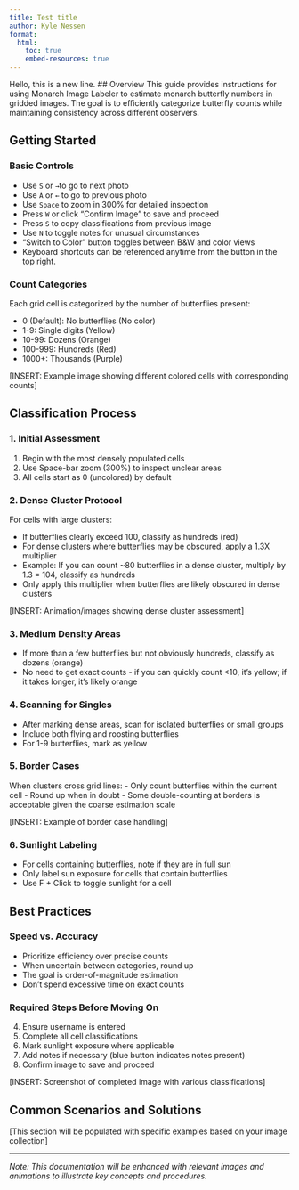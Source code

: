 ```yaml
---
title: Test title
author: Kyle Nessen
format:
  html:
    toc: true
    embed-resources: true
---
```

Hello, this is a new line. 
## Overview
This guide provides instructions for using Monarch Image Labeler to estimate monarch butterfly numbers in gridded images. The goal is to efficiently categorize butterfly counts while maintaining consistency across different observers.

## Getting Started

### Basic Controls
- Use `S` or `→`to go to next photo
- Use `A` or `←` to go to previous photo
- Use `Space` to zoom in 300% for detailed inspection
- Press `W` or click "Confirm Image" to save and proceed
- Press `S` to copy classifications from previous image
- Use `N` to toggle notes for unusual circumstances
- "Switch to Color" button toggles between B&W and color views
- Keyboard shortcuts can be referenced anytime from the button in the top right.

### Count Categories
Each grid cell is categorized by the number of butterflies present:

- 0 (Default): No butterflies (No color)
- 1-9: Single digits (Yellow)
- 10-99: Dozens (Orange)
- 100-999: Hundreds (Red)
- 1000+: Thousands (Purple)

[INSERT: Example image showing different colored cells with corresponding counts]

## Classification Process

### 1. Initial Assessment
1. Begin with the most densely populated cells
2. Use Space-bar zoom (300%) to inspect unclear areas
3. All cells start as 0 (uncolored) by default

### 2. Dense Cluster Protocol
For cells with large clusters:

- If butterflies clearly exceed 100, classify as hundreds (red)
- For dense clusters where butterflies may be obscured, apply a 1.3X multiplier
- Example: If you can count ~80 butterflies in a dense cluster, multiply by 1.3 = 104, classify as hundreds
- Only apply this multiplier when butterflies are likely obscured in dense clusters

[INSERT: Animation/images showing dense cluster assessment]

### 3. Medium Density Areas
- If more than a few butterflies but not obviously hundreds, classify as dozens (orange)
- No need to get exact counts - if you can quickly count <10, it's yellow; if it takes longer, it's likely orange

### 4. Scanning for Singles
- After marking dense areas, scan for isolated butterflies or small groups
- Include both flying and roosting butterflies
- For 1-9 butterflies, mark as yellow

### 5. Border Cases
When clusters cross grid lines:
- Only count butterflies within the current cell
- Round up when in doubt
- Some double-counting at borders is acceptable given the coarse estimation scale

[INSERT: Example of border case handling]

### 6. Sunlight Labeling
- For cells containing butterflies, note if they are in full sun
- Only label sun exposure for cells that contain butterflies
- Use F + Click to toggle sunlight for a cell

## Best Practices

### Speed vs. Accuracy
- Prioritize efficiency over precise counts
- When uncertain between categories, round up
- The goal is order-of-magnitude estimation
- Don't spend excessive time on exact counts

### Required Steps Before Moving On
4. Ensure username is entered
5. Complete all cell classifications
6. Mark sunlight exposure where applicable
7. Add notes if necessary (blue button indicates notes present)
8. Confirm image to save and proceed

[INSERT: Screenshot of completed image with various classifications]

## Common Scenarios and Solutions
[This section will be populated with specific examples based on your image collection]

---
*Note: This documentation will be enhanced with relevant images and animations to illustrate key concepts and procedures.*